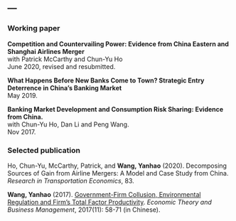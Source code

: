 ---
---

<link rel="stylesheet" href="style.css" type="text/css">

### Working paper
**Competition and Countervailing Power: Evidence from China Eastern and Shanghai Airlines Merger**<br>
with Patrick McCarthy and Chun-Yu Ho<br>
June 2020, revised and resubmitted.

**What Happens Before New Banks Come to Town? Strategic Entry Deterrence in China’s Banking Market**<br>
May 2019.

**Banking Market Development and Consumption Risk Sharing: Evidence from China.**<br>
with Chun-Yu Ho, Dan Li and Peng Wang.<br> 
Nov 2017.

### Selected publication
Ho, Chun-Yu, McCarthy, Patrick, and **Wang, Yanhao** (2020). Decomposing Sources of Gain from Airline Mergers: A Model and Case Study from China. *Research in Transportation Economics*, 83.

**Wang, Yanhao** (2017). [Government-Firm Collusion, Environmental Regulation and Firm's Total Factor Productivity](https://oversea.cnki.net/KCMS/detail/detail.aspx?dbcode=CJFD&dbname=CJFDLAST2018&filename=JJLL201711007&v=yhAvitVXs%25mmd2Bz1TQLKwNKht8mCBW64t1cBbG6K8YAYpvzxPe%25mmd2BCGjtCCuJud840TYOm). *Economic Theory and Business Management*, 2017(11): 58-71 (in Chinese).

<!-- *For more writings and presentations, see my CV [here](files/CV_YanhaoWang_May2019.pdf).* -->